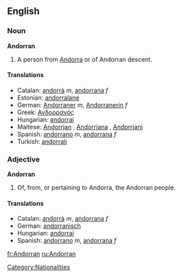 {{see|andorran}}
==English==
===Noun===
'''Andorran'''

#A person from [[Andorra]] or of Andorran descent.

====Translations====
*Catalan: [[andorrà]] ''m'', [[andorrana]] ''f''
*Estonian: [[andorralane]]
*German: [[Andorraner]] ''m'', [[Andorranerin]] ''f''
*Greek: [[Ανδορρανός]]
*Hungarian: [[andorrai]]
*Maltese: [[Andorrjan]] {{m}}, [[Andorrjana]] {{f}}, [[Andorrjani]] {{p}}
*Spanish: [[andorrano]] ''m'', [[andorrana]] ''f''
*Turkish: [[andorralı]]

===Adjective===
'''Andorran'''

#Of, from, or pertaining to Andorra, the Andorran people.

====Translations====
*Catalan: [[andorrà]] ''m'', [[andorrana]] ''f''
*German: [[andorranisch]]
*Hungarian: [[andorrai]]
*Spanish: [[andorrano]] ''m'', [[andorrana]] ''f''

[[Category:Nationalities]]

[[fr:Andorran]]
[[ru:Andorran]]